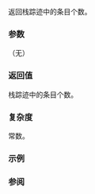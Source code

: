 {{cpp/utility/basic_stacktrace/title | size}}
{{cpp/utility/basic_stacktrace/navbar}}
{{ddcl | since=c++23 | 1=
size_type size() const noexcept;
}}

返回栈踪迹中的条目个数。

===参数===
（无）

===返回值===
栈踪迹中的条目个数。

===复杂度===
常数。

===示例===
{{example
 | 以下代码用 {{tt|size}} 显示当前栈踪迹中的条目个数：
 | code=
#include &lt;stacktrace&gt;
#include &lt;iostream&gt;
 
int main()
{ 
    auto trace = std::stacktrace::current();
 
    std::cout &lt;&lt; "栈中包含 " &lt;&lt; trace.size() &lt;&lt; " 个条目。\n";
}
 | p=true
 | output=
栈中包含 3 个条目。
}}

===参阅===
{{dsc begin}}
{{dsc inc | cpp/utility/basic_stacktrace/dsc empty}}
{{dsc inc | cpp/utility/basic_stacktrace/dsc max_size}}
{{dsc end}}

{{langlinks|en|es|ja|ru}}